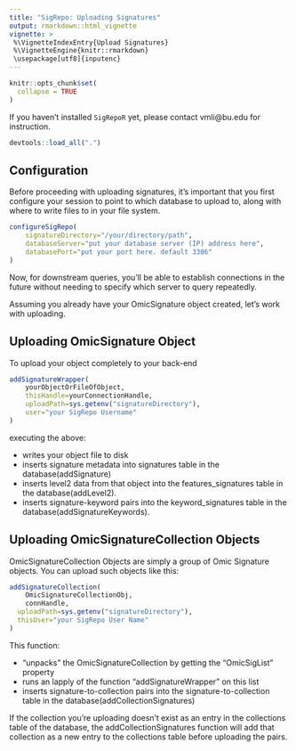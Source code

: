 ```yaml
---
title: "SigRepo: Uploading Signatures"
output: rmarkdown::html_vignette
vignette: >
 %\VignetteIndexEntry{Upload Signatures}
 %\VignetteEngine{knitr::rmarkdown}
 \usepackage[utf8]{inputenc}
---
```


```r
knitr::opts_chunk$set(
  collapse = TRUE
)
```

If you haven't installed `SigRepoR` yet, please contact vmli@bu.edu for instruction.
```r
devtools::load_all(".")
```



## Configuration

Before proceeding with uploading signatures, it's important that you 
first configure your session to point to which database to upload to,
along with where to write files to in your file system.

```r
configureSigRepo(
	signatureDirectory="/your/directory/path",
	databaseServer="put your database server (IP) address here", 
	databasePort="put your port here. default 3306"
)
```

Now, for downstream queries, you'll be able to establish connections in the 
future without needing to specify which server to query repeatedly.

Assuming you already have your OmicSignature object created, let's work with
uploading.


## Uploading OmicSignature Object

To upload your object completely to your back-end

```r
addSignatureWrapper(
	yourObjectOrFileOfObject,
	thisHandle=yourConnectionHandle,
	uploadPath=sys.getenv("signatureDirectory"),
	user="your SigRepo Username"
)
```

executing the above:

* writes your object file to disk
* inserts signature metadata into signatures table in the database(addSignature)
* inserts level2 data from that object into the features_signatures table
in the database(addLevel2).
* inserts signature-keyword pairs into the keyword_signatures table in the database(addSignatureKeywords).


## Uploading OmicSignatureCollection Objects

OmicSignatureCollection Objects are simply a group of Omic Signature objects.
You can upload such objects like this:

```r
addSignatureCollection(
	OmicSignatureCollectionObj, 
	connHandle,
  uploadPath=sys.getenv("signatureDirectory"), 
  thisUser="your SigRepo User Name"
)
```

This function:

* "unpacks" the OmicSignatureCollection by getting the "OmicSigList" property
* runs an lapply of the function "addSignatureWrapper" on this list
* inserts signature-to-collection pairs into the signature-to-collection table
in the database(addCollectionSignatures)

If the collection you're uploading doesn't exist as an entry in the collections
table of the database, the addCollectionSignatures function will add that collection as a new entry to the collections table before uploading the pairs.









